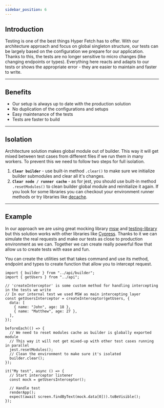 ```yaml
---
sidebar_position: 6
---
```


## Introduction

Testing is one of the best things Hyper Fetch has to offer. With our architecture approach and focus on global singleton
structure, our tests can be largely based on the configuration we prepare for our application. Thanks to this, the tests
are no longer sensitive to micro changes (like changing endpoints or types). Everything here reacts and adapts to our
tests or shows the appropriate error - they are easier to maintain and faster to write.

---

## Benefits

- Our setup is always up to date with the production solution
- No duplication of the configurations and setups
- Easy maintenance of the tests
- Tests are faster to build

---

## Isolation

Architecture solution makes global module out of builder. This way it will get mixed between test cases from different
files if we run them in many workers. To prevent this we need to follow two steps for full isolation.

1. **`Clear builder`** - use built-in method `.clear()` to make sure we initialize builder submodules and clear all it's
   changes.
2. **`Clear node / runner cache`** - as for jest, you should use built-in method `.resetModules()` to clean builder
   global module and reinitialize it again. If you look for some libraries you can checkout your environment runner
   methods or try libraries like [decache](https://github.com/dwyl/decache).

---

## Example

In our approach we are using great mocking library [msw](https://mswjs.io/) and
[testing-library](https://testing-library.com/) but this solution works with other libraries like
[Cypress](https://www.cypress.io/). Thanks to it we can simulate the real requests and make our tests as close to
production environment as we can. Together we can create really powerful flow that allow us to create tests with ease
and fun.

You can create the utilities set that takes command and use its method, endpoint and types to create function that allow
you to intercept request.

```tsx
import { builder } from "../api/builder";
import { getUsers } from "../api";

// 'createInterceptor' is some custom method for handling intercepting in the tests we write
// In our internal test we used MSW as main intercepting layer
const getUsersInterceptor = createInterceptor(getUsers, {
  data: [
    { name: "John", age: 18 },
    { name: "Matthew", age: 27 },
  ],
});

beforeEach(() => {
  // We need to reset modules cache as builder is globally exported module
  // This way it will not get mixed-up with other test cases running in parallel
  jest.resetModules();
  // Clean the environment to make sure it's isolated
  builder.clear();
});

it("My test", async () => {
  // Start interceptor listener
  const mock = getUsersInterceptor();

  // Handle test
  renderApp();
  expect(await screen.findByText(mock.data[0])).toBeVisible();
});
```
